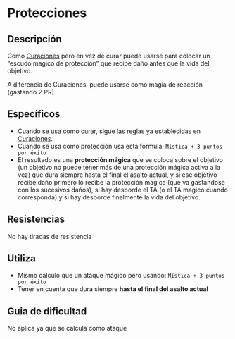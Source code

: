 # Protecciones

## Descripción

Como [Curaciones](/docs/list-hexagons/e18) pero en vez de curar puede usarse para colocar un “escudo magico de protección” que recibe daño antes que la vida del objetivo.

A diferencia de Curaciones, puede usarse como magia de reacción (gastando 2 PR)

## Específicos

- Cuando se usa como curar, sigue las reglas ya establecidas en [Curaciones](/docs/list-hexagons/e18).
- Cuando se usa como protección usa esta fórmula: `Mística + 3 puntos por éxito`
- El resultado es una **protección mágica** que se coloca sobre el objetivo (un  objetivo no puede tener más de una protección mágica activa a la vez) que dura siempre hasta el final el asalto actual, y si ese objetivo recibe daño primero lo recibe la protección magica (que va gastandose con los sucesivos daños), si hay desborde el TA (o el TA magico cuando corresponda) y si hay desborde finalmente la vida del objetivo.

## Resistencias

No hay tiradas de resistencia

## Utiliza

- Mismo calculo que un ataque mágico pero usando: `Mística + 3 puntos por éxito`
- Tener en cuenta que dura siempre **hasta el final del asalto actual**

## Guia de dificultad

No aplica ya que se calcula como ataque
